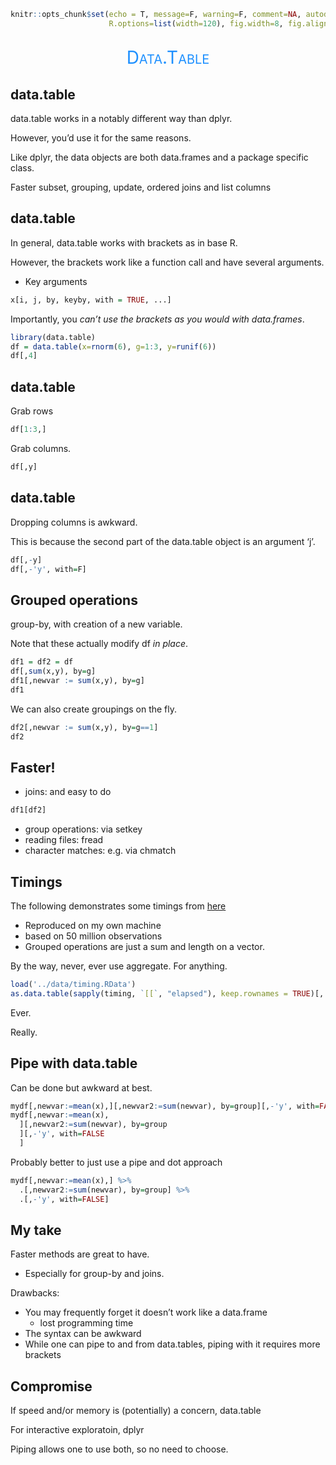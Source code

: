 ```r
knitr::opts_chunk$set(echo = T, message=F, warning=F, comment=NA, autodep=T, eval=FALSE, cache=FALSE,
                      R.options=list(width=120), fig.width=8, fig.align = 'center')
```


## 

<div style="text-align:center;font-variant:small-caps; font-size:200%; color:#1e90ff">Data.Table</div>

## data.table

data.table works in a notably different way than dplyr.

However, you'd use it for the same reasons.

Like dplyr, the data objects are both data.frames and a package specific class.

Faster subset, grouping, update, ordered joins and list columns


## data.table

In general, data.table works with brackets as in base R.

However, the brackets work like a function call and have several arguments.

- Key arguments
```r
x[i, j, by, keyby, with = TRUE, ...]
```


Importantly, you *can't use the brackets as you would with data.frames*.

```r
library(data.table)
df = data.table(x=rnorm(6), g=1:3, y=runif(6))
df[,4]
```



## data.table

Grab rows

```r
df[1:3,]
```

Grab columns. 
```r
df[,y]
```


## data.table

Dropping columns is awkward.

This is because the second part of the data.table object is an argument 'j'.

```r
df[,-y]             
df[,-'y', with=F]
```

## Grouped operations

group-by, with creation of a new variable.

Note that these actually modify df *in place*.
```r
df1 = df2 = df
df[,sum(x,y), by=g]
df1[,newvar := sum(x,y), by=g]
df1
```

We can also create groupings on the fly.
```r
df2[,newvar := sum(x,y), by=g==1]
df2
```



## Faster!

- joins: and easy to do

```r
df1[df2]
```

- group operations: via setkey
- reading files: fread
- character matches: e.g. via chmatch


## Timings

The following demonstrates some timings from [here](http://stackoverflow.com/questions/3505701/r-grouping-functions-sapply-vs-lapply-vs-apply-vs-tapply-vs-by-vs-aggrega/34167477#34167477)

- Reproduced on my own machine
- based on 50 million observations
- Grouped operations are just a sum and length on a vector. 


By the way, never, ever use aggregate. For anything.

```r
load('../data/timing.RData')
as.data.table(sapply(timing, `[[`, "elapsed"), keep.rownames = TRUE)[,.(fun = V1, elapsed = V2)][order(-elapsed)]
```

Ever.

Really.

## Pipe with data.table

Can be done but awkward at best.

```r
mydf[,newvar:=mean(x),][,newvar2:=sum(newvar), by=group][,-'y', with=FALSE]
mydf[,newvar:=mean(x), 
  ][,newvar2:=sum(newvar), by=group
  ][,-'y', with=FALSE
  ]
```

Probably better to just use a pipe and dot approach

```r
mydf[,newvar:=mean(x),] %>% 
  .[,newvar2:=sum(newvar), by=group] %>% 
  .[,-'y', with=FALSE]
```

## My take

Faster methods are great to have. 

  - Especially for group-by and joins.

Drawbacks:

- You may frequently forget it doesn't work like a data.frame
    - lost programming time
- The syntax can be awkward
- While one can pipe to and from data.tables, piping with it requires more brackets




## Compromise

If speed and/or memory is (potentially) a concern, data.table

For interactive exploratoin, dplyr

Piping allows one to use both, so no need to choose.